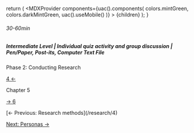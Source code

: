 
  return (
    <MDXProvider
      components={uac().components(
        colors.mintGreen,
        colors.darkMintGreen,
        uac().useMobile()
      )}
    >
      {children}
    </MDXProvider>
  );
}

[comment]: # "↓↓↓ Editable ↓↓↓"

###### 30-60min

##### Intermediate Level | Individual quiz activity and group discussion | Pen/Paper, Post-its, Computer Text File

<ChapterInfo color={colors.mintGreen}>
Phase 2: Conducting Research

[4 ←](/research/4)

Chapter 5

[→ 6](/research/6)

</ChapterInfo>

<ResearchDesigningForEveryone />

<ChapterFooterNav>
[← Previous: Research methods](/research/4)

[Next: Personas →](/research/6)

</ChapterFooterNav>
